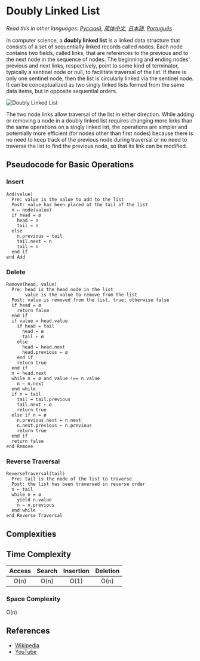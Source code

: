 # Doubly Linked List

_Read this in other languages:_
[_Русский_](README.ru-RU),
[_简体中文_](README.zh-CN),
[_日本語_](README.ja-JP),
[_Português_](README.pt-BR)

In computer science, a **doubly linked list** is a linked data structure that 
consists of a set of sequentially linked records called nodes. Each node contains 
two fields, called links, that are references to the previous and to the next 
node in the sequence of nodes. The beginning and ending nodes' previous and next 
links, respectively, point to some kind of terminator, typically a sentinel 
node or null, to facilitate traversal of the list. If there is only one 
sentinel node, then the list is circularly linked via the sentinel node. It can 
be conceptualized as two singly linked lists formed from the same data items, 
but in opposite sequential orders.

![Doubly Linked List](https://upload.wikimedia.org/wikipedia/commons/5/5e/Doubly-linked-list.svg)

The two node links allow traversal of the list in either direction. While adding 
or removing a node in a doubly linked list requires changing more links than the 
same operations on a singly linked list, the operations are simpler and 
potentially more efficient (for nodes other than first nodes) because there 
is no need to keep track of the previous node during traversal or no need 
to traverse the list to find the previous node, so that its link can be modified.

## Pseudocode for Basic Operations

### Insert

```text
Add(value)
  Pre: value is the value to add to the list
  Post: value has been placed at the tail of the list
  n ← node(value)
  if head = ø
    head ← n
    tail ← n
  else
    n.previous ← tail
    tail.next ← n
    tail ← n
  end if
end Add
```
    
### Delete

```text
Remove(head, value)
  Pre: head is the head node in the list
       value is the value to remove from the list
  Post: value is removed from the list, true; otherwise false
  if head = ø
    return false
  end if
  if value = head.value
    if head = tail
      head ← ø
      tail ← ø
    else
      head ← head.next
      head.previous ← ø
    end if
    return true
  end if
  n ← head.next
  while n = ø and value !== n.value
    n ← n.next
  end while
  if n = tail
    tail ← tail.previous
    tail.next ← ø
    return true
  else if n = ø
    n.previous.next ← n.next
    n.next.previous ← n.previous
    return true
  end if
  return false
end Remove
```
    
### Reverse Traversal

```text
ReverseTraversal(tail)
  Pre: tail is the node of the list to traverse
  Post: the list has been traversed in reverse order
  n ← tail
  while n = ø
    yield n.value
    n ← n.previous
  end while
end Reverse Traversal
```
    
## Complexities

## Time Complexity

| Access    | Search    | Insertion | Deletion  |
| :-------: | :-------: | :-------: | :-------: |
| O(n)      | O(n)      | O(1)      | O(n)      |

### Space Complexity

O(n)

## References

- [Wikipedia](https://en.wikipedia.org/wiki/Doubly_linked_list)
- [YouTube](https://www.youtube.com/watch?v=JdQeNxWCguQ&t=7s&index=72&list=PLLXdhg_r2hKA7DPDsunoDZ-Z769jWn4R8)
